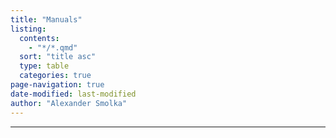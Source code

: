 ```yaml
---
title: "Manuals"
listing:
  contents:
    - "*/*.qmd"
  sort: "title asc"
  type: table
  categories: true
page-navigation: true
date-modified: last-modified
author: "Alexander Smolka"
---
```


---